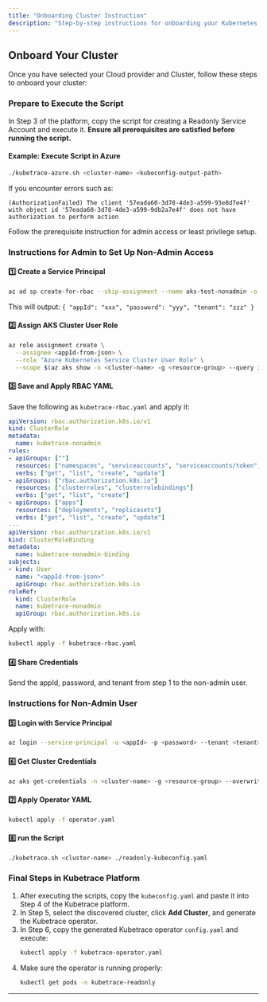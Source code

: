 ---
title: "Onboarding Cluster Instruction"
description: "Step-by-step instructions for onboarding your Kubernetes cluster to Kubetrace."
---

## Onboard Your Cluster

Once you have selected your Cloud provider and Cluster, follow these steps to onboard your cluster:

### Prepare to Execute the Script

In Step 3 of the platform, copy the script for creating a Readonly Service Account and execute it. **Ensure all prerequisites are satisfied before running the script.**

#### Example: Execute Script in Azure

```sh
./kubetrace-azure.sh <cluster-name> <kubeconfig-output-path>
```

If you encounter errors such as:

```
(AuthorizationFailed) The client '57eada60-3d78-4de3-a599-93e8d7e4f' with object id '57eada60-3d78-4de3-a599-9db2a7e4f' does not have authorization to perform action
```

Follow the prerequisite instruction for admin access or least privilege setup.

### Instructions for Admin to Set Up Non-Admin Access

#### 1️⃣ Create a Service Principal
```sh
az ad sp create-for-rbac --skip-assignment --name aks-test-nonadmin -o json > nonadmin-sp.json
```
This will output: `{ "appId": "xxx", "password": "yyy", "tenant": "zzz" }`

#### 2️⃣ Assign AKS Cluster User Role
```sh
az role assignment create \
  --assignee <appId-from-json> \
  --role "Azure Kubernetes Service Cluster User Role" \
  --scope $(az aks show -n <cluster-name> -g <resource-group> --query id -o tsv)
```

#### 3️⃣ Save and Apply RBAC YAML
Save the following as `kubetrace-rbac.yaml` and apply it:
```yaml
apiVersion: rbac.authorization.k8s.io/v1
kind: ClusterRole
metadata:
  name: kubetrace-nonadmin
rules:
- apiGroups: [""]
  resources: ["namespaces", "serviceaccounts", "serviceaccounts/token", "secrets", "pods", "events"]
  verbs: ["get", "list", "create", "update"]
- apiGroups: ["rbac.authorization.k8s.io"]
  resources: ["clusterroles", "clusterrolebindings"]
  verbs: ["get", "list", "create"]
- apiGroups: ["apps"]
  resources: ["deployments", "replicasets"]
  verbs: ["get", "list", "create", "update"]
---
apiVersion: rbac.authorization.k8s.io/v1
kind: ClusterRoleBinding
metadata:
  name: kubetrace-nonadmin-binding
subjects:
- kind: User
  name: "<appId-from-json>"
  apiGroup: rbac.authorization.k8s.io
roleRef:
  kind: ClusterRole
  name: kubetrace-nonadmin
  apiGroup: rbac.authorization.k8s.io
```
Apply with:
```sh
kubectl apply -f kubetrace-rbac.yaml
```

#### 4️⃣ Share Credentials
Send the appId, password, and tenant from step 1 to the non-admin user.

### Instructions for Non-Admin User

#### 5️⃣ Login with Service Principal
```sh
az login --service-principal -u <appId> -p <password> --tenant <tenant>
```

#### 6️⃣ Get Cluster Credentials
```sh
az aks get-credentials -n <cluster-name> -g <resource-group> --overwrite-existing
```

#### 7️⃣ Apply Operator YAML
```sh
kubectl apply -f operator.yaml
```

#### 8️⃣ run the Script
```sh
./kubetrace.sh <cluster-name> ./readonly-kubeconfig.yaml
```

### Final Steps in Kubetrace Platform

1. After executing the scripts, copy the `kubeconfig.yaml` and paste it into Step 4 of the Kubetrace platform.
2. In Step 5, select the discovered cluster, click **Add Cluster**, and generate the Kubetrace operator.
3. In Step 6, copy the generated Kubetrace operator `config.yaml` and execute:
   ```sh
   kubectl apply -f kubetrace-operator.yaml
   ```
4. Make sure the operator is running properly:
   ```sh
   kubectl get pods -n kubetrace-readonly
   ```

---
